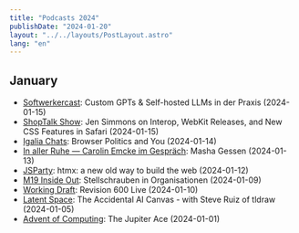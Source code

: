 ```yaml
---
title: "Podcasts 2024"
publishDate: "2024-01-20"
layout: "../../layouts/PostLayout.astro"
lang: "en"
---
```


## January

- [Softwerkercast](https://www.codecentric.de/softwerkercast): Custom GPTs & Self-hosted LLMs in der Praxis (2024-01-15)
- [ShopTalk Show](https://shoptalkshow.com): Jen Simmons on Interop, WebKit Releases, and New CSS Features in Safari (2024-01-15)
- [Igalia Chats](https://www.igalia.com): Browser Politics and You (2024-01-14)
- [In aller Ruhe — Carolin Emcke im Gespräch](https://www.sueddeutsche.de): Masha Gessen (2024-01-13)
- [JSParty](https://changelog.com/jsparty): htmx: a new old way to build the web (2024-01-12)
- [M19 Inside Out](https://m19-organisationsberatung.de): Stellschrauben in Organisationen (2024-01-09)
- [Working Draft](https://workingdraft.de): Revision 600 Live (2024-01-10)
- [Latent Space](https://www.latent.space/podcast): The Accidental AI Canvas - with Steve Ruiz of tldraw (2024-01-05)
- [Advent of Computing](https://adventofcomputing.com/): The Jupiter Ace (2024-01-01)
